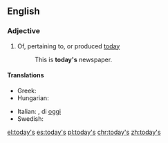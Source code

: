 ==English==

===Adjective===
{{en-adj|-|head=[[today]][['s]]}}

# Of, pertaining to, or produced [[today]]
#:This is '''today's''' newspaper.

====Translations====
{{trans-top}}
* Greek: {{t+|el|σημερινός|tr=simerinos|sc=Grek}}
* Hungarian: {{t+|hu|mai}}
{{trans-mid}}
* Italian: {{t+|it|odierno}}, di [[oggi]]
* Swedish: {{t+|sv|dag|alt=dagens}}
{{trans-bottom}}

[[el:today's]]
[[es:today's]]
[[pl:today's]]
[[chr:today's]]
[[zh:today's]]